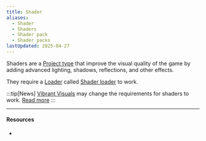 ```yaml
---
title: Shader
aliases:
  - Shader
  - Shaders
  - Shader pack
  - Shader packs
lastUpdated: 2025-04-27
---
```



Shaders are a [Project type](/projecttype) that improve the visual quality of the game by adding advanced lighting, shadows, reflections, and other effects.

They require a [Loader](/modloader) called [Shader loader](/shaderloader) to work.

:::tip[News]
[Vibrant Visuals](/vibrantvisuals) may change the requirements for shaders to work. [Read more](/vibrantvisuals#modding)
:::

---

#### Resources

- <Wiki path="w/Mod#Shader_pack" />